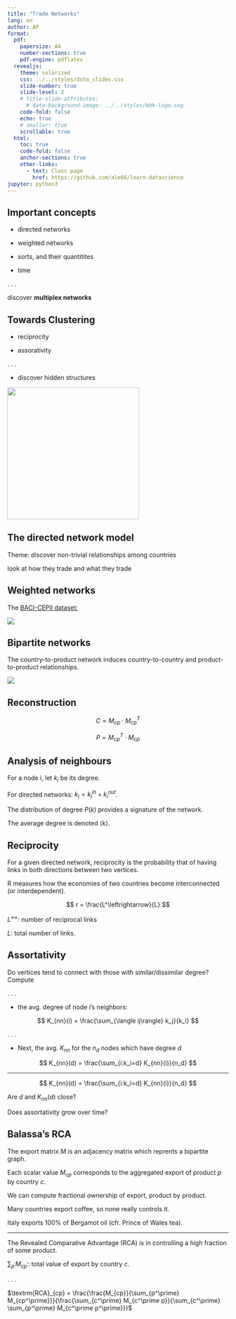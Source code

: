 ```yaml
---
title: "Trade Networks"
lang: en
author: AP 
format:
  pdf:
    papersize: A4
    number-sections: true
    pdf-engine: pdflatex
  revealjs: 
    theme: solarized
    css: ../../styles/dsta_slides.css
    slide-number: true
    slide-level: 2
    # title-slide-attributes:
      # data-background-image: ../../styles/bbk-logo.svg
    code-fold: false
    echo: true
    # smaller: true
    scrollable: true
  html:
    toc: true
    code-fold: false
    anchor-sections: true
    other-links:
      - text: Class page
        href: https://github.com/ale66/learn-datascience
jupyter: python3
---
```


<!-- ------------------------ -->

## Important concepts

* directed networks

* weighted networks

* sorts, and their quantitites

* time

. . . 

discover __multiplex networks__


## Towards Clustering

* reciprocity

* assorativity

. . .

* discover hidden structures

<img src="https://www.dcs.bbk.ac.uk/~ale/dsta/dsta-7/Trade_networks/imgs/bipartite.png" height="300">


## The directed network model

Theme: discover non-trivial relationships among countries 

look at how they trade and what they trade


## Weighted networks

The [BACI-CEPII dataset:](http://www.cepii.fr/CEPII/en/publications/wp/abstract.asp?NoDoc=6112)


![](./imgs/world_trade.png)


## Bipartite networks

The country-to-product network induces country-to-country and product-to-product relationships.

![](./imgs/bipartite.png)


## Reconstruction

$$
C = M_{cp}\cdot M_{cp}^T
$$

$$
P = M_{cp}^T\cdot M_{cp}
$$

## Analysis of neighbours

For a node i, let $k_i$ be its degree.

For directed networks: $k_i = k_i^{in} + k_i^{out}$.

The distribution of degree $P(k)$ provides a signature of the network. 

The average degree is denoted $\langle k \rangle.$


## Reciprocity

For a given directed network, reciprocity is the probability that of having links in both directions between two vertices.

R measures how the economies of two countries become interconnected (or interdependent).

$$
r = \frac{L^\leftrightarrow}{L}
$$

$L^\leftrightarrow$: number of reciprocal links

$L$: total number of links.


## Assortativity

Do vertices tend to connect with those with similar/dissimilar degree? Compute

. . .

- the avg. degree of node $i$'s neighbors:

$$
K_{nn}(i) = \frac{\sum_{\langle ij\rangle} k_j}{k_i}
$$


. . .

- Next, the avg. $K_{nn}$ for the $n_d$ nodes which have degree $d$

$$
K_{nn}(d) = \frac{\sum_{i:k_i=d} K_{nn}(i)}{n_d}
$$

-----

$$
K_{nn}(d) = \frac{\sum_{i:k_i=d} K_{nn}(i)}{n_d}
$$

Are $d$ and $K_{nn}(d)$ close?

Does assortativity grow over time?


## Balassa's RCA 

The export matrix $M$ is an adjacency matrix which reprents a bipartite graph.

Each scalar value $M_{cp}$ corresponds to the aggregated export of product $p$ by country $c.$

We can compute fractional ownership of export, product by product. 

Many countries export coffee, so none really controls it. 

Italy exports 100\% of Bergamot oil (cfr. Prince of Wales tea). 

-----

The Revealed Comparative Advantage (RCA) is in controlling a high fraction of some product. 

$\sum_{p^\prime} M_{cp^\prime}$: total value of export by country $c$. 

. . .

$\textrm{RCA}_{cp} = \frac{\frac{M_{cp}}{\sum_{p^\prime} M_{cp^\prime}}}{\frac{\sum_{c^\prime} M_{c^\prime p}}{\sum_{c^\prime} \sum_{p^\prime} M_{c^\prime p^\prime}}}$
